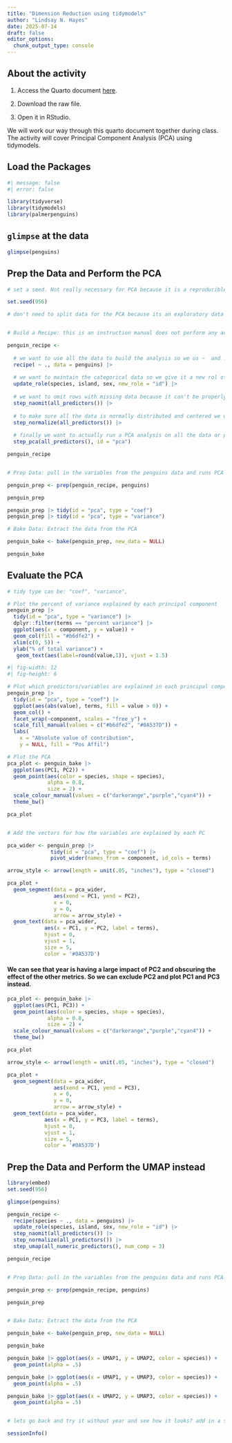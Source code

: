 ```yaml
---
title: "Dimension Reduction using tidymodels"
author: "Lindsay N. Hayes"
date: 2025-07-14
draft: false
editor_options: 
  chunk_output_type: console
---
```


## About the activity

1)  Access the Quarto document [here](https://github.com/lindsaynhayes/introR2025/blob/main/activities/classwork05/PCA_Penguins.qmd).

2)  Download the raw file.

3) Open it in RStudio.

We will work our way through this quarto document together during class. The activity will cover Principal Component Analysis (PCA) using tidymodels.


## Load the Packages
```r
#| message: false
#| error: false

library(tidyverse)
library(tidymodels)
library(palmerpenguins)
```

## `glimpse` at the data
```r
glimpse(penguins)
```

## Prep the Data and Perform the PCA
```r

# set a seed. Not really necessary for PCA because it is a reproducible analysis and doesn't use random data to model the data. But it is good practice. You can use any number your heart desires. 

set.seed(956)

# don't need to split data for the PCA because its an exploratory data analysis and we want to use all the data. 


# Build a Recipe: this is an instruction manual does not perform any actual analysis, yet. 

penguin_recipe <-
  
  # we want to use all the data to build the analysis so we us ~  and . to include all data numeric variables
  recipe( ~ ., data = penguins) |> 
  
  # we want to maintain the categorical data so we give it a new rol of id to identify the data
  update_role(species, island, sex, new_role = "id") |> 
  
  # we want to omit rows with missing data because it can't be properly used by the PCA
  step_naomit(all_predictors()) |> 
  
  # to make sure all the data is normally distributed and centered we want to normalize the data before running PCA
  step_normalize(all_predictors()) |>
  
  # finally we want to actually run a PCA analysis on all the data or predictors
  step_pca(all_predictors(), id = "pca")

penguin_recipe


# Prep Data: pull in the variables from the penguins data and runs PCA

penguin_prep <- prep(penguin_recipe, penguins)

penguin_prep

penguin_prep |> tidy(id = "pca", type = "coef")
penguin_prep |> tidy(id = "pca", type = "variance")

# Bake Data: Extract the data from the PCA

penguin_bake <- bake(penguin_prep, new_data = NULL)

penguin_bake

```


## Evaluate the PCA
```r
# tidy type can be: "coef", "variance", 

# Plot the percent of variance explained by each principal component
penguin_prep |> 
  tidy(id = "pca", type = "variance") |> 
  dplyr::filter(terms == "percent variance") |> 
  ggplot(aes(x = component, y = value)) + 
  geom_col(fill = "#b6dfe2") + 
  xlim(c(0, 5)) + 
  ylab("% of total variance") +
   geom_text(aes(label=round(value,1)), vjust = 1.5)
```

```r
#| fig-width: 12
#| fig-height: 6

# Plot which predictors/variables are explained in each principal component
penguin_prep |>
  tidy(id = "pca", type = "coef") |> 
  ggplot(aes(abs(value), terms, fill = value > 0)) +
  geom_col() +
  facet_wrap(~component, scales = "free_y") +
  scale_fill_manual(values = c("#b6dfe2", "#0A537D")) +
  labs(
    x = "Absolute value of contribution",
    y = NULL, fill = "Pos Affil") 
```

```r
# Plot the PCA
pca_plot <- penguin_bake |> 
  ggplot(aes(PC1, PC2)) +
  geom_point(aes(color = species, shape = species), 
             alpha = 0.8, 
             size = 2) +
  scale_colour_manual(values = c("darkorange","purple","cyan4")) +
  theme_bw()

pca_plot


# Add the vectors for how the variables are explained by each PC

pca_wider <- penguin_prep |> 
              tidy(id = "pca", type = "coef") |>
              pivot_wider(names_from = component, id_cols = terms)

arrow_style <- arrow(length = unit(.05, "inches"), type = "closed")

pca_plot +
  geom_segment(data = pca_wider,
               aes(xend = PC1, yend = PC2), 
               x = 0, 
               y = 0, 
               arrow = arrow_style) + 
  geom_text(data = pca_wider,
            aes(x = PC1, y = PC2, label = terms), 
            hjust = 0, 
            vjust = 1,
            size = 5, 
            color = '#0A537D') 

```
#### We can see that year is having a large impact of PC2 and obscuring the effect of the other metrics. So we can exclude PC2 and plot PC1 and PC3 instead. 

```r

pca_plot <- penguin_bake |> 
  ggplot(aes(PC1, PC3)) +
  geom_point(aes(color = species, shape = species), 
             alpha = 0.8, 
             size = 2) +
  scale_colour_manual(values = c("darkorange","purple","cyan4")) +
  theme_bw()

pca_plot

arrow_style <- arrow(length = unit(.05, "inches"), type = "closed")

pca_plot +
  geom_segment(data = pca_wider,
               aes(xend = PC1, yend = PC3), 
               x = 0, 
               y = 0, 
               arrow = arrow_style) + 
  geom_text(data = pca_wider,
            aes(x = PC1, y = PC3, label = terms), 
            hjust = 0, 
            vjust = 1,
            size = 5, 
            color = '#0A537D') 
```


## Prep the Data and Perform the UMAP instead
```r
library(embed)
set.seed(956)

glimpse(penguins)

penguin_recipe <-
  recipe(species ~ ., data = penguins) |> 
  update_role(species, island, sex, new_role = "id") |> 
  step_naomit(all_predictors()) |> 
  step_normalize(all_predictors()) |>
  step_umap(all_numeric_predictors(), num_comp = 3)

penguin_recipe


# Prep Data: pull in the variables from the penguins data and runs PCA

penguin_prep <- prep(penguin_recipe, penguins)

penguin_prep


# Bake Data: Extract the data from the PCA

penguin_bake <- bake(penguin_prep, new_data = NULL)

penguin_bake

```

```r
penguin_bake |> ggplot(aes(x = UMAP1, y = UMAP2, color = species)) +
  geom_point(alpha = .5)

penguin_bake |> ggplot(aes(x = UMAP1, y = UMAP3, color = species)) +
  geom_point(alpha = .5)

penguin_bake |> ggplot(aes(x = UMAP2, y = UMAP3, color = species)) +
  geom_point(alpha = .5)


# lets go back and try it without year and see how it looks? add in a step to the recipe: step_rm(year)
```

```r
sessionInfo()
```
